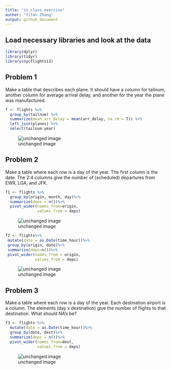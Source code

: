 ```yaml
---
title: "in_class exercise"
author: "Yifan Zhang"
output: github_document
---
```

## Load necessary libraries and look at the data


```r
library(dplyr)
library(tidyr)
library(nycflights13)
```

## Problem 1

Make a table that describes each plane. It should have a column for tailnum, another column for average arrival delay, and another for the year the plane was manufactured.

```r
f <- flights %>%
  group_by(tailnum) %>%
  summarize(mean_arr_delay = mean(arr_delay, na.rm = T)) %>%
  left_join(planes) %>%
  select(tailnum:year)
```
![unchanged image](f.png)


## Problem 2

Make a table where each row is a day of the year. The first column is the date. The 2:4 columns give the number of (scheduled) departures from EWR, LGA, and JFK.

```r
f1 <- flights %>%
  group_by(origin, month, day)%>%
  summarize(deps = n())%>%
  pivot_wider(names_from=origin,
              values_from = deps)
```
![unchanged image](f1.png)

```r
f2 <- flights%>%
 mutate(date = as.Date(time_hour))%>%
 group_by(origin, date)%>%
 summarize(deps=n())%>%
 pivot_wider(names_from = origin, 
             values_from = deps) 
```
![unchanged image](f2.png)

## Problem 3

Make a table where each row is a day of the year. Each destination airport is a column. The elements (day x destination) give the number of flights to that destination. What should NA’s be?

```r
f3 <- flights %>%
  mutate(date = as.Date(time_hour))%>%
  group_by(date, dest)%>%
  summarize(deps = n())%>%
  pivot_wider(names_from=dest,
              values_from = deps)
```

![unchanged image](f3.png)
